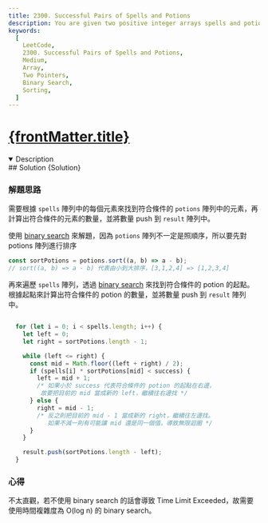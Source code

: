 ```yaml
---
title: 2300. Successful Pairs of Spells and Potions
description: You are given two positive integer arrays spells and potions, of length n and m respectively, where spells[i] represents the strength of the ith spell and potions[j] represents the strength of the jth potion.
keywords:
  [
    LeetCode,
    2300. Successful Pairs of Spells and Potions,
    Medium,
    Array,
    Two Pointers,
    Binary Search,
    Sorting,
  ]
---
```


# [{frontMatter.title}](https://leetcode.com/problems/successful-pairs-of-spells-and-potions)


<DifficultyBadge difficulty="Medium" />

<Tabs>
  <TabItem value="description" label="題目描述" default>

<details open>
  <summary>Description</summary>
    <Description />
    <Examples />
    <Constraints />

</details>
    
  </TabItem>



  <TabItem value="solution" label="解答">
   ## Solution
    <CodeBlock language="js">{Solution}</CodeBlock>
  </TabItem>
</Tabs>

### 解題思路

需要根據 `spells` 陣列中的每個元素來找到符合條件的 `potions` 陣列中的元素，再計算出符合條件的元素的數量，並將數量 push 到 `result` 陣列中。

使用 [binary search](../../資料結構與演算法/Binary%20Search) 來解題，因為 `potions` 陣列不一定是照順序，所以要先對 potions 陣列進行排序
```js
const sortPotions = potions.sort((a, b) => a - b);
// sort((a, b) => a - b) 代表由小到大排序，[3,1,2,4] => [1,2,3,4]
```

再來遍歷 `spells` 陣列，透過 [binary search](../../資料結構與演算法/Binary%20Search) 來找到符合條件的 potion 的起點。  
根據起點來計算出符合條件的 potion 的數量，並將數量 push 到 `result` 陣列中。
```js

  for (let i = 0; i < spells.length; i++) {
    let left = 0;
    let right = sortPotions.length - 1;

    while (left <= right) {
      const mid = Math.floor((left + right) / 2);
      if (spells[i] * sortPotions[mid] < success) {
        left = mid + 1; 
        /* 如果小於 success 代表符合條件的 potion 的起點在右邊，
         故要把目前的 mid 當成新的 left，繼續往右邊找 */
      } else {
        right = mid - 1; 
        /* 反之則把目前的 mid - 1 當成新的 right，繼續往左邊找。
           如果不減一則有可能讓 mid 還是同一個值，導致無限迴圈 */
      }
    }

    result.push(sortPotions.length - left);
  }
```

### 心得

不太直觀，若不使用 binary search 的話會導致 Time Limit Exceeded，故需要使用時間複雜度為 O(log n) 的 binary search。

